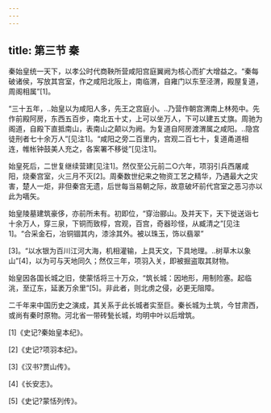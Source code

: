 ```yaml
---
---
---
```

title: 第三节 秦
---




秦始皇统一天下，以孝公时代商鞅所营咸阳宫庭翼阙为核心而扩大增益之。“秦每破诸侯，写放其宫室，作之咸阳北阪上，南临渭，自雍门以东至泾渭，殿屋复道，周阁相属”[1]。

“三十五年，..始皇以为咸阳人多，先王之宫庭小。..乃营作朝宫渭南上林苑中。先作前殿阿房，东西五百步，南北五十丈，上可以坐万人，下可以建五丈旗。周驰为阁道，自殿下直抵南山，表南山之颠以为阙。为复道自阿房渡渭属之咸阳。..隐宫徒刑者七十余万人”[见注1]。“咸阳之旁二百里内，宫观二百七十，复道甬道相连，帷帐钟鼓美人充之，各案署不移徙”[见注1]。

始皇死后，二世复继续营建[见注1]。然仅至公元前二○六年，项羽引兵西屠咸阳，烧秦宫室，火三月不灭[2]。周秦数世纪来之物资工艺之精华，乃遇最大之灾害，楚人一炬，非但秦宫无遗，后世每当易朝之际，故意破坏前代宫室之恶习亦以此为嚆矢。

始皇陵墓建筑豪侈，亦前所未有。初即位，“穿治郦山。及并天下，天下徙送诣七十余万人，穿三泉，下铜而致椁，宫观，百宫，奇器珍怪，从臧清之”[见注1]。“合采金石，冶铜锢其内，漆涂其外。被以珠玉，饰以翡翠”

[3]。“以水银为百川江河大海，机相灌输，上具天文，下具地理。..树草木以象山”[4]，以为可与天地同久；然仅三年，项羽入关，即被掘盗取其财物。

始皇因各国长城之旧，使蒙恬将三十万众，“筑长城：因地形，用制险塞。起临洮，至辽东，延袤万余里”[5]。非此者，则北虏之侵，必更无阻障。

二千年来中国历史之演成，其关系于此长城者实至巨。秦长城为土筑，今甘肃西，或尚有秦时原物。河北省一带砖甃长城，均明中叶以后增筑。

[1]《史记?秦始皇本纪》。

[2]《史记?项羽本纪》。

[3]《汉书?贾山传》。

[4]《长安志》。

[5]《史记?蒙恬列传》。